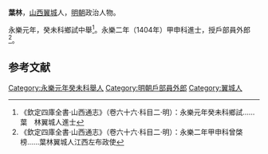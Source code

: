 '''葉林'''，[[山西|山西]][[翼城|翼城]]人，[[明朝|明朝]]政治人物。

永樂元年，癸未科鄉試中舉<ref>《欽定四庫全書·山西通志》（卷六十六·科目二·明）：永樂元年癸未科鄉試……葉　林翼城人進士</ref>。永樂二年（1404年）甲申科進士，授戶部員外郎<ref>《欽定四庫全書·山西通志》（卷六十六·科目二·明）：永樂二年甲申科曾棨榜……葉林翼城人江西左布政使</ref>。

==参考文献==
{{reflist}}
{{明朝人物小作品}}
{{永樂二年甲申科殿試金榜}}
{{DEFAULTSORT:Ye葉}}
[[Category:永樂元年癸未科舉人|Category:永樂元年癸未科舉人]]
[[Category:明朝戶部員外郎|Category:明朝戶部員外郎]]
[[Category:翼城人|Category:翼城人]]